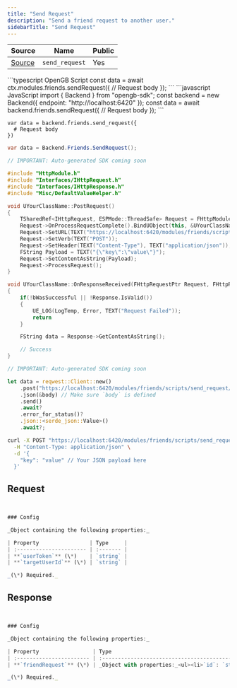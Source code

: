 ```yaml
---
title: "Send Request"
description: "Send a friend request to another user."
sidebarTitle: "Send Request"
---
```


| Source                                                                                                      | Name       | Public     |
| ----------------------------------------------------------------------------------------------------------- | ---------- | ---------- |
| [Source](https://github.com/rivet-gg/opengb-modules/tree/main/modules/friends/scripts/send_request.ts) | `send_request` | Yes |

<RequestExample>
```typescript OpenGB Script
const data = await ctx.modules.friends.sendRequest({
  // Request body
});
```
```javascript JavaScript
import { Backend } from "opengb-sdk";
const backend = new Backend({ endpoint: "http://localhost:6420" });
const data = await backend.friends.sendRequest({
  // Request body
});
```

```gdscript Godot
var data = backend.friends.send_request({
  # Request body
})
```

```csharp Unity
var data = Backend.Friends.SendRequest();
```

```cpp Unreal Engine
// IMPORTANT: Auto-generated SDK coming soon

#include "HttpModule.h"
#include "Interfaces/IHttpRequest.h"
#include "Interfaces/IHttpResponse.h"
#include "Misc/DefaultValueHelper.h"

void UYourClassName::PostRequest()
{
    TSharedRef<IHttpRequest, ESPMode::ThreadSafe> Request = FHttpModule::Get().CreateRequest();
    Request->OnProcessRequestComplete().BindUObject(this, &UYourClassName::OnResponseReceived);
    Request->SetURL(TEXT("https://localhost:6420/modules/friends/scripts/send_request/call"));
    Request->SetVerb(TEXT("POST"));
    Request->SetHeader(TEXT("Content-Type"), TEXT("application/json"));
    FString Payload = TEXT("{\"key\":\"value\"}");
    Request->SetContentAsString(Payload);
    Request->ProcessRequest();
}

void UYourClassName::OnResponseReceived(FHttpRequestPtr Request, FHttpResponsePtr Response, bool bWasSuccessful)
{
    if(!bWasSuccessful || !Response.IsValid())
    {
        UE_LOG(LogTemp, Error, TEXT("Request Failed"));
        return
    }

    FString data = Response->GetContentAsString();

    // Success
}
```

```rust Rust
// IMPORTANT: Auto-generated SDK coming soon

let data = reqwest::Client::new()
    .post("https://localhost:6420/modules/friends/scripts/send_request/call")
    .json(&body) // Make sure `body` is defined
    .send()
    .await?
    .error_for_status()?
    .json::<serde_json::Value>()
    .await?;
```

```bash curl
curl -X POST "https://localhost:6420/modules/friends/scripts/send_request/call" \
  -H "Content-Type: application/json" \
  -d '{
    "key": "value" // Your JSON payload here
  }'
```

</RequestExample>

## Request

```typescript


### Config

_Object containing the following properties:_

| Property                | Type     |
| :---------------------- | :------- |
| **`userToken`** (\*)    | `string` |
| **`targetUserId`** (\*) | `string` |

_(\*) Required._

```

## Response

```typescript


### Config

_Object containing the following properties:_

| Property                 | Type                                                                                                                                                                                                                                              |
| :----------------------- | :------------------------------------------------------------------------------------------------------------------------------------------------------------------------------------------------------------------------------------------------ |
| **`friendRequest`** (\*) | _Object with properties:_<ul><li>`id`: `string`</li><li>`senderUserId`: `string`</li><li>`targetUserId`: `string`</li><li>`createdAt`: `string`</li><li>`declinedAt`: `string` (_nullable_)</li><li>`acceptedAt`: `string` (_nullable_)</li></ul> |

_(\*) Required._

```
